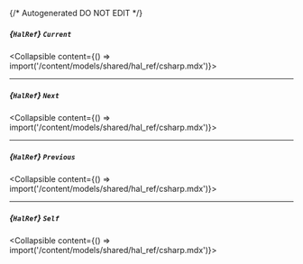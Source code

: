 {/* Autogenerated DO NOT EDIT  */}

##### *{`HalRef`}* `Current`
<Collapsible content={() => import('/content/models/shared/hal_ref/csharp.mdx')}>
</Collapsible>

---
##### *{`HalRef`}* `Next`
<Collapsible content={() => import('/content/models/shared/hal_ref/csharp.mdx')}>
</Collapsible>

---
##### *{`HalRef`}* `Previous`
<Collapsible content={() => import('/content/models/shared/hal_ref/csharp.mdx')}>
</Collapsible>

---
##### *{`HalRef`}* `Self`
<Collapsible content={() => import('/content/models/shared/hal_ref/csharp.mdx')}>
</Collapsible>


